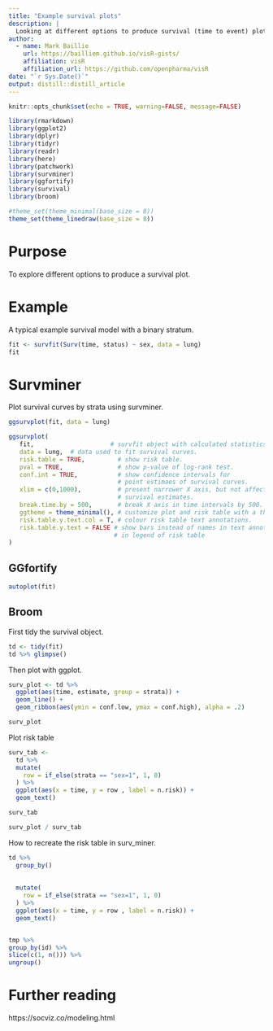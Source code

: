 ```yaml
---
title: "Example survival plots"
description: |
  Looking at different options to produce survival (time to event) plot including survminer, ggfortify and broom.
author:
  - name: Mark Baillie 
    url: https://bailliem.github.io/visR-gists/
    affiliation: visR
    affiliation_url: https://github.com/openpharma/visR
date: "`r Sys.Date()`"
output: distill::distill_article
---
```


```r
knitr::opts_chunk$set(echo = TRUE, warning=FALSE, message=FALSE)

library(rmarkdown)
library(ggplot2)
library(dplyr)
library(tidyr)
library(readr)
library(here)
library(patchwork)
library(survminer)
library(ggfortify)
library(survival)
library(broom)

#theme_set(theme_minimal(base_size = 8))
theme_set(theme_linedraw(base_size = 8))

```


# Purpose

To explore different options to produce a survival plot. 

# Example 

A typical example survival model with a binary stratum. 

```r
fit <- survfit(Surv(time, status) ~ sex, data = lung)
fit
```


# Survminer

Plot survival curves by strata using survminer. 

```r
ggsurvplot(fit, data = lung)
```


```r
ggsurvplot(
   fit,                     # survfit object with calculated statistics.
   data = lung,  # data used to fit survival curves. 
   risk.table = TRUE,         # show risk table.
   pval = TRUE,               # show p-value of log-rank test.
   conf.int = TRUE,           # show confidence intervals for 
                              # point estimaes of survival curves.
   xlim = c(0,1000),          # present narrower X axis, but not affect
                              # survival estimates.
   break.time.by = 500,       # break X axis in time intervals by 500.
   ggtheme = theme_minimal(), # customize plot and risk table with a theme.
   risk.table.y.text.col = T, # colour risk table text annotations.
   risk.table.y.text = FALSE # show bars instead of names in text annotations
                             # in legend of risk table
)
```



## GGfortify


```r
autoplot(fit)
```

## Broom 

First tidy the survival object. 

```r
td <- tidy(fit)
td %>% glimpse()
```

Then plot with ggplot. 

```r
surv_plot <- td %>% 
  ggplot(aes(time, estimate, group = strata)) + 
  geom_line() +
  geom_ribbon(aes(ymin = conf.low, ymax = conf.high), alpha = .2)

surv_plot
```


Plot risk table 

```r
surv_tab <-
  td %>% 
  mutate(
    row = if_else(strata == "sex=1", 1, 0)  
  ) %>%
  ggplot(aes(x = time, y = row , label = n.risk)) + 
  geom_text() 

surv_tab
```

```r
surv_plot / surv_tab
```

How to recreate the risk table in surv_miner. 
```r
td %>% 
  group_by()
  
  
  mutate(
    row = if_else(strata == "sex=1", 1, 0)  
  ) %>%
  ggplot(aes(x = time, y = row , label = n.risk)) + 
  geom_text() 


tmp %>%
group_by(id) %>%
slice(c(1, n())) %>%
ungroup()
```


# Further reading

https://socviz.co/modeling.html
